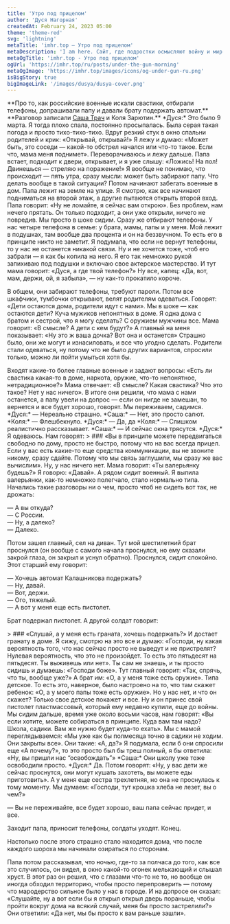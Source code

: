 ```yaml
---
title: 'Утро под прицелом'
author: 'Дуся Нагорная'
createdAt: February 24, 2023 05:00
theme: 'theme-red'
svg: 'lightning'
metaTitle: 'imhr.top — Утро под прицелом'
metaDescription: 'I am here. Сайт, где подростки осмысляют войну и мир.'
metaOgTitle: 'imhr.top - Утро под прицелом'
ogUrl: 'https://imhr.top/ru/posts/under-the-gun-morning'
metaOgImage: 'https://imhr.top/images/icons/og-under-gun-ru.png'
isBigStory: true
bigImageLink: '/images/dusya/dusya-cover.png'
---
```


<Heading img="/images/dusya/dusya-cover.png" photoLeft/>

<Medium>
  **Про то, как российские военные искали свастики, отбирали телефоны, допрашивали папу и давали брату подержать автомат.**
  **Разговор записали <a href="/ru/posts/odessa-tbilisi">Саша Трач</a> и Коля Зарютин.**
</Medium>

<Medium>
*Дуся:* Это было 9 марта. Я тогда плохо спала, постоянно просыпалась. Была серая такая погода и просто тихо-тихо-тихо. Вдруг резкий стук в окно спальни родителей и крик: «Открывай, открывай!» Я лежу и думаю: «Может быть, это соседи — какой-то обстрел начался или что-то такое. Если что, мама меня поднимет». Переворачиваюсь и лежу дальше. Папа встает, подходит к двери, открывает, и я уже слышу: «Ложись! На пол! Двинешься — стреляю на поражение!» Я вообще не понимаю, что происходит — пять утра, сразу мысли: может быть забирают папу. Что делать вообще в такой ситуации?
</Medium>

<Large>
  <PhotoFullPage className="mt-4"
    src="/images/dusya/start.jpg"
  />
</Large>

<Medium>
Потом начинают забегать военные в дом. Папа лежит на земле на улице. Я смотрю, как все начинают подниматься на второй этаж, а другие пытаются открыть второй вход. Папа говорит: «Ну не ломайте, я сейчас вам открою». Без проблем, нам нечего прятать. Он только подходит, а они уже открыли, ничего не повредив. Мы просто в шоке сидим. Сразу же отбирают телефоны. У нас четыре телефона в семье: у брата, мамы, папы и у меня. Мой лежит в подушках, там вообще два процента и он на беззвучном. То есть его в принципе никто не заметит. Я подумала, что если не вернут телефоны, то у нас не останется никакой связи. Ну и не хочется тоже, чтоб его забрали — я как бы копила на него. Я его так немножко рукой запихиваю под подушки и включаю свое актерское мастерство. И тут мама говорит: «Дуся, а где твой телефон?» Ну все, капец: «Да, вот, мам, держи, ой, я забыла», — ну как-то прокатило короче.

В общем, они забирают телефоны, требуют пароли. Потом все шкафчики, тумбочки открывают, велят родителям одеваться. Говорят: «Дети остаются дома, родители идут с нами». Мы в шоке — как остаются дети? Куча мужиков непонятных в доме. Я одна дома с братом и сестрой, что я могу сделать? С оружием мужчины все. Мама говорит: «В смысле? А дети с кем будут?» А главный на меня показывает: «Ну это ж ваша дочка? Вот она и останется» Страшно было, они же могут и изнасиловать, и все что угодно сделать. Родители стали одеваться, ну потому что не было других вариантов, спросили только, можно ли пойти умыться хотя бы.
</Medium>

<Large>
  <PhotoFullPage className="mt-4"
    src="/images/dusya/wtf.jpg"
  />
</Large>


<Medium>
Входят какие-то более главные военные и задают вопросы: «Есть ли свастика какая-то в доме, наркота, оружие, что-то непонятное, нетрадиционное?» Мама отвечает: «В смысле? Какая свастика? Что это такое? Нет у нас ничего». В итоге они решили, что мама с нами останется, а папу увели на допрос — если он нигде не замешан, то вернется и все будет хорошо, говорят. Мы переживаем, садимся. 
</Medium>

<Large>
<BorderedSection text='Что-то гремит, похоже на салют'>
    *Дуся:* — Нереально страшно.
    *Саша:* — Нет, это просто салют.
    *Коля:* — Флешбекнуло.
    *Дуся:* — Да, да
    *Коля:* — Слишком реалистично рассказывает.
    *Саша:* — И сейчас окна трясутся.
</BorderedSection>
</Large>

<Medium>
*Дуся:* Я одеваюсь. Нам говорят: 
</Medium>

<Large>
  > ### «Вы в принципе можете передвигаться свободно по дому, просто не быстро, потому что на вас всегда прицел. Если у вас есть какие-то еще средства коммуникации, вы не звоните никому, сразу сдайте. Потому что мы связь заглушили, мы сразу же вас вычислим». 
</Large>

<Medium>
Ну, у нас ничего нет. Мама говорит: «Ты валерьянку будешь?» Я говорю: «Давай». А рядом сидит военный. Я выпила валерьянки, как-то немножко полегчало, стало нормально типа. Начались такие разговоры ни о чем, просто чтоб не сидеть вот так, не дрожать:

— А вы откуда?  
— С России.  
— Ну, а далеко?  
— Далеко.

Потом зашел главный, сел на диван. Тут мой шестилетний брат проснулся (он вообще с самого начала проснулся, но ему сказали закрой глаза, он закрыл и уснул обратно). Проснулся, сидит спокойно. Этот старший ему говорит: 

— Хочешь автомат Калашникова подержать?  
— Ну, давай.  
— Вот, держи.  
— Ого, тяжелый.  
— А вот у меня еще есть пистолет. 

Брат подержал пистолет. А другой солдат говорит:
</Medium>

<Large>
  > ### «Слушай, а у меня есть граната, хочешь подержать?» И достает гранату в доме. 
</Large>

<Medium>
Я сижу, смотрю на это все и думаю: «Господи, ну какая вероятность того, что нас сейчас просто не выведут и не пристрелят? Нулевая вероятность, что это не произойдет. То есть это пятьдесят на пятьдесят. Ты выживешь или нет». Ты сам не знаешь, и ты просто сидишь и думаешь: «Господи боже». Тут главный говорит: «Так, спрячь, что ты, вообще уже?» А брат им: «О, а у меня тоже есть оружие». Типа детское. То есть это, наверное, было настроено на то, что там скажет ребенок: «О, а у моего папы тоже есть оружие». Но у нас нет, и что он скажет? Только свое детское покажет и все. Ну и он принес свой пистолет пластмассовый, который ему недавно купили, еще до войны.
</Medium>

<Large>
  <PhotoFullPage className="mt-4"
    src="/images/dusya/collaj.jpg"
  />
</Large>

<Medium>
Мы сидим дальше, время уже около восьми часов, нам говорят: «Вы если хотите, можете собираться в принципе. Куда вам там надо? Школа, садики. Вам же нужно будет куда-то ехать».  Мы с мамой переглядываемся: «Мы уже как бы полмесяца точно в садики не ходим. Они закрыты все». Они такие: «А, да?» Я подумала, если б они спросили еще  «А почему?», то это просто был бы треш полный, я бы ответила: «Ну, вы пришли нас “освобождать”»
</Medium>

<Medium>
*Саша:* Они школу уже тоже освободили просто. 
</Medium>

<Medium>
*Дуся:* Да. Потом говорят: «Ну, у вас дети же сейчас проснутся, они могут кушать захотеть, вы можете еды приготовить». А у меня еще сестра трехлетняя, но она не проснулась к тому моменту. Мы думаем: «Господи, тут крошка хлеба не лезет, вы о чем?» 

—  Вы не переживайте, все будет хорошо, ваш папа сейчас придет, и все.

Заходит папа, приносит телефоны, солдаты уходят. Конец. 
</Medium>

<Large>
  <PhotoFullPage className="mt-4"
    src="/images/dusya/final.jpg"
  />
</Large>

<Medium>
Настолько после этого страшно стало находится дома, что после каждого шороха мы начинали озираться по сторонам.

Папа потом рассказывал, что ночью, где-то за полчаса до того, как все это случилось, он видел, в окно какой-то огонек мелькающий и слышал хруст. В этот раз он решил, что с глазами что-то не то, но вообще он иногда обходил территорию, чтобы просто перепроверить — потому что мародерство сильное было у нас в городе. И на допросе он сказал: «Слушайте, ну а вот если бы я открыл открыл дверь пораньше, чтобы пройти вокруг дома на всякий случай, меня бы просто застрелили?» Они ответили: «Да нет, мы бы просто к вам раньше зашли».
</Medium>


